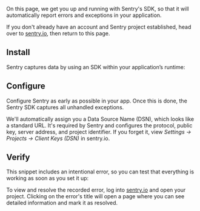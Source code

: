 On this page, we get you up and running with Sentry's SDK, so that it will automatically report errors and exceptions in your application.

<Note>
<markdown>

If you don't already have an account and Sentry project established, head over to [sentry.io](https://sentry.io/signup/), then return to this page.

</markdown>
</Note>

<PlatformContent includePath="framework-list" />

## Install

Sentry captures data by using an SDK within your application’s runtime:

<PlatformContent includePath="getting-started-install" />

## Configure

Configure Sentry as early as possible in your app. Once this is done, the Sentry SDK captures all unhandled exceptions.

<PlatformContent includePath="getting-started-config" />

<Note><markdown>

We'll automatically assign you a Data Source Name (DSN), which looks like a standard URL. It's required by Sentry and configures the protocol, public key, server address, and project identifier. If you forget it, view _Settings -> Projects -> Client Keys (DSN)_ in sentry.io.

</markdown></Note>

## Verify

This snippet includes an intentional error, so you can test that everything is working as soon as you set it up:

<PlatformContent includePath="getting-started-verify" />

To view and resolve the recorded error, log into [sentry.io](https://sentry.io) and open your project. Clicking on the error's title will open a page where you can see detailed information and mark it as resolved.

<PageGrid header="Next Steps" nextSteps />
